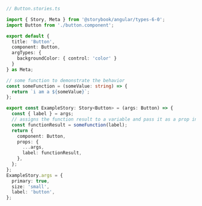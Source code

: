```ts
// Button.stories.ts

import { Story, Meta } from '@storybook/angular/types-6-0';
import Button from './button.component';

export default {
  title: 'Button',
  component: Button,
  argTypes: {
    backgroundColor: { control: 'color' }
  }
} as Meta;

// some function to demonstrate the behavior
const someFunction = (someValue: string) => {
  return `i am a ${someValue}`;
};

export const ExampleStory: Story<Button> = (args: Button) => {
  const { label } = args;
  // assigns the function result to a variable and pass it as a prop into the component
  const functionResult = someFunction(label);
  return {
    component: Button,
    props: {
      ...args,
      label: functionResult,
    },
  };
};
ExampleStory.args = {
  primary: true,
  size: 'small',
  label: 'button',
};
```
